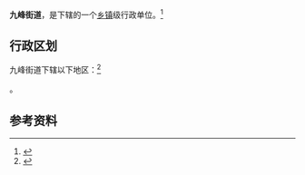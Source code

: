 {{中国乡级行政区|42/01/11/012/000}}

'''九峰街道'''，是{{PRC admin/fullname|42/01/11/012/000|3}}下辖的一个[[乡镇|乡镇]]级行政单位。<ref>{{PRC admin/ref sgc|{{PRC admin/parent|42/01/11/012/000}}}}</ref>

== 行政区划 ==

九峰街道下辖以下地区：<ref>{{PRC admin/ref sgc|42/01/11/012/000}}</ref>

{{PRC admin/children|42/01/11/012/000}}。

== 参考资料 ==

{{reflist}}

{{行政区划小作品}}
{{PRC admin/navcat|42/01/11/012/000}}